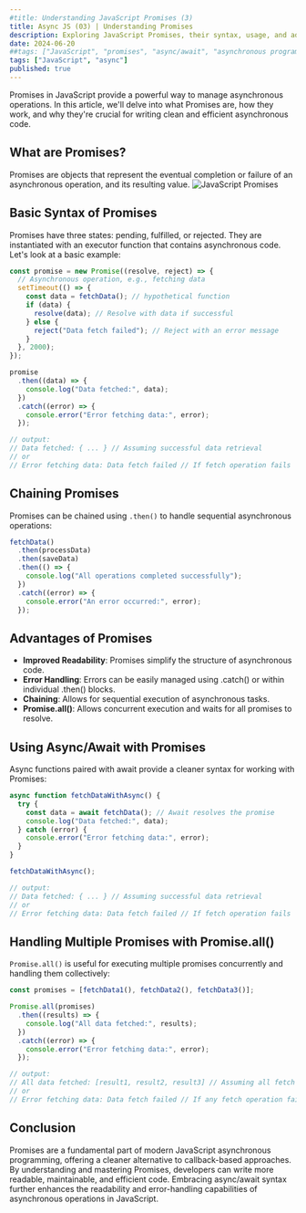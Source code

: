 ```yaml
---
#title: Understanding JavaScript Promises (3)
title: Async JS (03) | Understanding Promises
description: Exploring JavaScript Promises, their syntax, usage, and advantages over traditional callback-based approaches.
date: 2024-06-20
##tags: ["JavaScript", "promises", "async/await", "asynchronous programming"]
tags: ["JavaScript", "async"]
published: true
---
```


Promises in JavaScript provide a powerful way to manage asynchronous operations. In this article, we'll delve into what Promises are, how they work, and why they're crucial for writing clean and efficient asynchronous code.

## What are Promises?

<span className="mix-blend-plus-lighter text-blue-700/80">
  Promises are objects that represent the eventual completion or failure of an
  asynchronous operation, and its resulting value.
</span>
<Image
  className="mx-auto"
  src="/promises.png"
  alt="JavaScript Promises"
  width={500}
  height={300}
/>

## Basic Syntax of Promises

Promises have three states: pending, fulfilled, or rejected. They are instantiated with an executor function that contains asynchronous code. Let's look at a basic example:

```js
const promise = new Promise((resolve, reject) => {
  // Asynchronous operation, e.g., fetching data
  setTimeout(() => {
    const data = fetchData(); // hypothetical function
    if (data) {
      resolve(data); // Resolve with data if successful
    } else {
      reject("Data fetch failed"); // Reject with an error message
    }
  }, 2000);
});

promise
  .then((data) => {
    console.log("Data fetched:", data);
  })
  .catch((error) => {
    console.error("Error fetching data:", error);
  });

// output:
// Data fetched: { ... } // Assuming successful data retrieval
// or
// Error fetching data: Data fetch failed // If fetch operation fails
```

## Chaining Promises

Promises can be chained using `.then()` to handle sequential asynchronous operations:

```js
fetchData()
  .then(processData)
  .then(saveData)
  .then(() => {
    console.log("All operations completed successfully");
  })
  .catch((error) => {
    console.error("An error occurred:", error);
  });
```

## Advantages of Promises

- **Improved Readability**: Promises simplify the structure of asynchronous code.
- **Error Handling**: Errors can be easily managed using .catch() or within individual .then() blocks.
- **Chaining**: Allows for sequential execution of asynchronous tasks.
- **Promise.all()**: Allows concurrent execution and waits for all promises to resolve.

## Using Async/Await with Promises

Async functions paired with await provide a cleaner syntax for working with Promises:

```js
async function fetchDataWithAsync() {
  try {
    const data = await fetchData(); // Await resolves the promise
    console.log("Data fetched:", data);
  } catch (error) {
    console.error("Error fetching data:", error);
  }
}

fetchDataWithAsync();

// output:
// Data fetched: { ... } // Assuming successful data retrieval
// or
// Error fetching data: Data fetch failed // If fetch operation fails
```

## Handling Multiple Promises with Promise.all()

`Promise.all()` is useful for executing multiple promises concurrently and handling them collectively:

```js
const promises = [fetchData1(), fetchData2(), fetchData3()];

Promise.all(promises)
  .then((results) => {
    console.log("All data fetched:", results);
  })
  .catch((error) => {
    console.error("Error fetching data:", error);
  });

// output:
// All data fetched: [result1, result2, result3] // Assuming all fetch operations are successful
// or
// Error fetching data: Data fetch failed // If any fetch operation fails
```

## Conclusion

Promises are a fundamental part of modern JavaScript asynchronous programming, offering a cleaner alternative to callback-based approaches. By understanding and mastering Promises, developers can write more readable, maintainable, and efficient code. Embracing async/await syntax further enhances the readability and error-handling capabilities of asynchronous operations in JavaScript.
